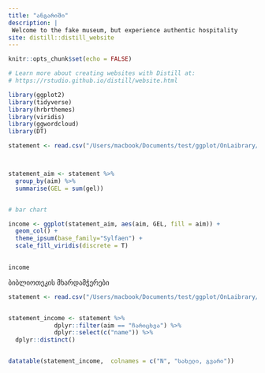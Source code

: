 ```yaml
---
title: "ანგარიში"
description: |
 Welcome to the fake museum, but experience authentic hospitality
site: distill::distill_website
---
```



```r
knitr::opts_chunk$set(echo = FALSE)

# Learn more about creating websites with Distill at:
# https://rstudio.github.io/distill/website.html

library(ggplot2)
library(tidyverse)
library(hrbrthemes)
library(viridis)
library(ggwordcloud)
library(DT)


```





```r

statement <- read.csv("/Users/macbook/Documents/test/ggplot/OnLaibrary/data/statement.csv")



statement_aim <- statement %>% 
  group_by(aim) %>% 
  summarise(GEL = sum(gel))


# bar chart 

income <- ggplot(statement_aim, aes(aim, GEL, fill = aim)) +
  geom_col() +
  theme_ipsum(base_family="Sylfaen") +
  scale_fill_viridis(discrete = T)
  

income

```



ბიბლიოთეკის მხარდამჭერები 

```r



statement <- read.csv("/Users/macbook/Documents/test/ggplot/OnLaibrary/data/statement.csv")


statement_income <- statement %>%
             dplyr::filter(aim == "ჩარიცხვა") %>%
             dplyr::select(c("name")) %>%
  dplyr::distinct()


datatable(statement_income,  colnames = c("N", "სახელი, გვარი"))
```
